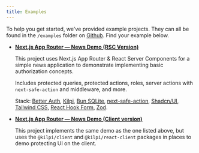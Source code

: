 ```yaml
---
title: Examples
---
```


To help you get started, we've provided example projects. They can all be found in the `/examples` folder on [Github](https://github.com/Jussinevavuori/kilpi/tree/main/examples). Find your example below.

- [**Next.js App Router — News Demo (RSC Version)**](https://github.com/Jussinevavuori/kilpi/tree/main/examples/next-rsc-demo)

  This project uses Next.js App Router & React Server Components for a simple news application to demonstrate implementing basic authorization concepts.

  Includes protected queries, protected actions, roles, server actions with `next-safe-action` and middleware, and more.

  Stack: [Better Auth](https://www.better-auth.com/), [Kilpi](https://kilpi.vercel.app), [Bun SQLite](https://bun.sh/docs/api/sqlite), [next-safe-action](https://next-safe-action.dev/), [Shadcn/UI](https://ui.shadcn.com/), [Tailwind CSS](https://tailwindcss.com/), [React Hook Form](https://react-hook-form.com/), [Zod](https://zod.dev).

- [**Next.js App Router — News Demo (Client version)**](https://github.com/Jussinevavuori/kilpi/tree/main/examples/next-client-demo)

  This project implements the same demo as the one listed above, but uses the `@kilpi/client` and `@kilpi/react-client` packages in places to demo protecting UI on the client.
